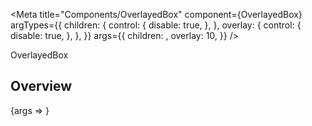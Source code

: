 

<Meta
  title="Components/OverlayedBox"
  component={OverlayedBox}
  argTypes={{
    children: {
      control: {
        disable: true,
      },
    },
    overlay: {
      control: {
        disable: true,
      },
    },
  }}
  args={{
    children: <Avatar />,
    overlay: <Counter>10</Counter>,
  }}
/>

<PageHeader>OverlayedBox</PageHeader>

## Overview

<Canvas>
  <Story name="Default">{args => <OverlayedBox {...args} />}</Story>
</Canvas>

<ArgsTable story="Default" />
